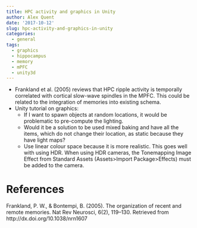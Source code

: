 ```yaml
---
title: HPC activity and graphics in Unity
author: Alex Quent
date: '2017-10-12'
slug: hpc-activity-and-graphics-in-unity
categories:
  - general
tags:
  - graphics
  - hippocampus
  - memory
  - mPFC
  - unity3d
---
```


- Frankland et al. (2005) reviews that HPC ripple activity is temporally correlated with cortical slow-wave spindles in the MPFC. This could be related to the integration of memories into existing schema.
- Unity tutorial on graphics:
    + If I want to spawn objects at random locations, it would be problematic to pre-compute the lighting.
    +  Would it be a solution to be used mixed baking and have all the items, which do not change their location, as static because they have light maps?
    + Use linear colour space because it is more realistic. This goes well with using HDR. When using HDR cameras, the Tonemapping Image Effect from Standard Assets (Assets>Import Package>Effects) must be added to the camera.

# References
Frankland, P. W., & Bontempi, B. (2005). The organization of recent and remote memories. Nat Rev Neurosci, 6(2), 119–130. Retrieved from http://dx.doi.org/10.1038/nrn1607
